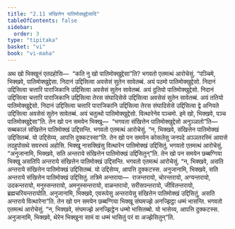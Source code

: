 ```yaml
---
title: "2.11 संखित्तेन पातिमोक्खुद्देसादि"
tableOfContents: false
sidebar:
  order: 3
type: "tipitaka"
basket: "vi"
book: "vi-maha"
---
```



<DynamicBreadcrumb />

<Division number="150" book="vi-maha">

<Paragraph number="624" book="vi-maha">
अथ खो भिक्खूनं एतदहोसि—  “कति नु खो पातिमोक्खुद्देसा”ति? भगवतो एतमत्थं आरोचेसुं. “पञ्चिमे, भिक्खवे, पातिमोक्खुद्देसा. निदानं उद्दिसित्वा अवसेसं सुतेन सावेतब्बं. अयं पठमो पातिमोक्खुद्देसो. निदानं उद्दिसित्वा चत्तारि पाराजिकानि उद्दिसित्वा अवसेसं सुतेन सावेतब्बं. अयं दुतियो पातिमोक्खुद्देसो. निदानं उद्दिसित्वा चत्तारि पाराजिकानि उद्दिसित्वा तेरस संघादिसेसे उद्दिसित्वा अवसेसं सुतेन सावेतब्बं. अयं ततियो पातिमोक्खुद्देसो. निदानं उद्दिसित्वा चत्तारि पाराजिकानि उद्दिसित्वा तेरस संघादिसेसे उद्दिसित्वा द्वे अनियते उद्दिसित्वा अवसेसं सुतेन सावेतब्बं. अयं चतुत्थो पातिमोक्खुद्देसो. वित्थारेनेव पञ्चमो. इमे खो, भिक्खवे, पञ्च पातिमोक्खुद्देसा”ति.
</Paragraph>

<Paragraph number="625" book="vi-maha">
तेन खो पन समयेन भिक्खू—  “भगवता संखित्तेन पातिमोक्खुद्देसो अनुञ्ञातो”ति—  सब्बकालं संखित्तेन पातिमोक्खं उद्दिसन्ति. भगवतो एतमत्थं आरोचेसुं. “न, भिक्खवे, संखित्तेन पातिमोक्खं उद्दिसितब्बं. यो उद्दिसेय्य, आपत्ति दुक्कटस्सा”ति.
</Paragraph>

<Paragraph number="626" book="vi-maha">
तेन खो पन समयेन कोसलेसु जनपदे अञ्ञतरस्मिं आवासे तदहुपोसथे सवरभयं अहोसि. भिक्खू नासक्खिंसु वित्थारेन पातिमोक्खं उद्दिसितुं. भगवतो एतमत्थं आरोचेसुं. “अनुजानामि, भिक्खवे, सति अन्तराये संखित्तेन पातिमोक्खं उद्दिसितुन्”ति.
</Paragraph>

<Paragraph number="627" book="vi-maha">
तेन खो पन समयेन छब्बग्गिया भिक्खू असतिपि अन्तराये संखित्तेन पातिमोक्खं उद्दिसन्ति. भगवतो एतमत्थं आरोचेसुं. “न, भिक्खवे, असति अन्तराये संखित्तेन पातिमोक्खं उद्दिसितब्बं. यो उद्दिसेय्य, आपत्ति दुक्कटस्स. अनुजानामि, भिक्खवे, सति अन्तराये संखित्तेन पातिमोक्खं उद्दिसितुं. तत्रिमे अन्तराया—  राजन्तरायो, चोरन्तरायो, अग्यन्तरायो, उदकन्तरायो, मनुस्सन्तरायो, अमनुस्सन्तरायो, वाळन्तरायो, सरीसपन्तरायो, जीवितन्तरायो, ब्रह्मचरियन्तरायोति. अनुजानामि, भिक्खवे, एवरूपेसु अन्तरायेसु संखित्तेन पातिमोक्खं उद्दिसितुं, असति अन्तराये वित्थारेना”ति.
</Paragraph>

<Paragraph number="628" book="vi-maha">
तेन खो पन समयेन छब्बग्गिया भिक्खू संघमज्झे अनज्झिट्ठा धम्मं भासन्ति. भगवतो एतमत्थं आरोचेसुं. “न, भिक्खवे, संघमज्झे अनज्झिट्ठेन धम्मो भासितब्बो. यो भासेय्य, आपत्ति दुक्कटस्स. अनुजानामि, भिक्खवे, थेरेन भिक्खुना सामं वा धम्मं भासितुं परं वा अज्झेसितुन्”ति.
</Paragraph>
</Division>